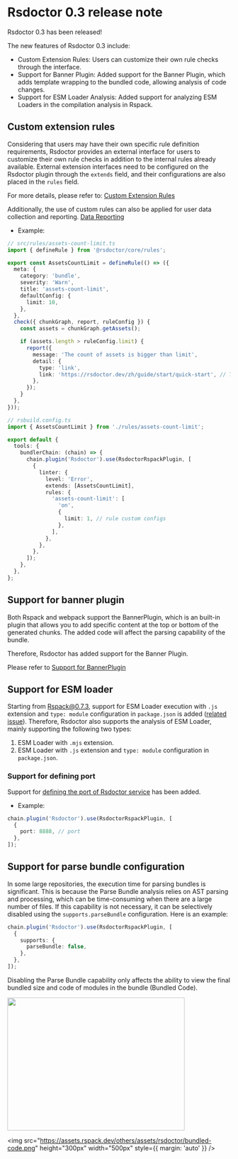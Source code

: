 # Rsdoctor 0.3 release note

Rsdoctor 0.3 has been released!

The new features of Rsdoctor 0.3 include:

- Custom Extension Rules: Users can customize their own rule checks through the interface.
- Support for Banner Plugin: Added support for the Banner Plugin, which adds template wrapping to the bundled code, allowing analysis of code changes.
- Support for ESM Loader Analysis: Added support for analyzing ESM Loaders in the compilation analysis in Rspack.

## Custom extension rules

Considering that users may have their own specific rule definition requirements, Rsdoctor provides an external interface for users to customize their own rule checks in addition to the internal rules already available.
External extension interfaces need to be configured on the Rsdoctor plugin through the `extends` field, and their configurations are also placed in the `rules` field.

For more details, please refer to: [Custom Extension Rules](/guide/rules/rule-custom)

Additionally, the use of custom rules can also be applied for user data collection and reporting. [Data Reporting](/guide/rules/upload-data)

- Example:

```ts
// src/rules/assets-count-limit.ts
import { defineRule } from '@rsdoctor/core/rules';

export const AssetsCountLimit = defineRule(() => ({
  meta: {
    category: 'bundle',
    severity: 'Warn',
    title: 'assets-count-limit',
    defaultConfig: {
      limit: 10,
    },
  },
  check({ chunkGraph, report, ruleConfig }) {
    const assets = chunkGraph.getAssets();

    if (assets.length > ruleConfig.limit) {
      report({
        message: 'The count of assets is bigger than limit',
        detail: {
          type: 'link',
          link: 'https://rsdoctor.dev/zh/guide/start/quick-start', // This link just for show case.
        },
      });
    }
  },
}));
```

```ts
// rsbuild.config.ts
import { AssetsCountLimit } from './rules/assets-count-limit';

export default {
  tools: {
    bundlerChain: (chain) => {
      chain.plugin('Rsdoctor').use(RsdoctorRspackPlugin, [
        {
          linter: {
            level: 'Error',
            extends: [AssetsCountLimit],
            rules: {
              'assets-count-limit': [
                'on',
                {
                  limit: 1, // rule custom configs
                },
              ],
            },
          },
        },
      ]);
    },
  },
};
```

## Support for banner plugin

Both Rspack and webpack support the BannerPlugin, which is an built-in plugin that allows you to add specific content at the top or bottom of the generated chunks. The added code will affect the parsing capability of the bundle.

Therefore, Rsdoctor has added support for the Banner Plugin.

Please refer to [Support for BannerPlugin](/guide/usage/bundle-size#support-for-bannerplugin)

## Support for ESM loader

Starting from Rspack@0.7.3, support for ESM Loader execution with `.js` extension and `type: module` configuration in `package.json` is added ([related issue](https://github.com/web-infra-dev/rspack/issues/5735)). Therefore, Rsdoctor also supports the analysis of ESM Loader, mainly supporting the following two types:

1. ESM Loader with `.mjs` extension.
2. ESM Loader with `.js` extension and `type: module` configuration in `package.json`.

### Support for defining port

Support for [defining the port of Rsdoctor service](/config/options/options#port) has been added.

- Example:

```ts
chain.plugin('Rsdoctor').use(RsdoctorRspackPlugin, [
  {
    port: 8888, // port
  },
]);
```

## Support for parse bundle configuration

In some large repositories, the execution time for parsing bundles is significant. This is because the Parse Bundle analysis relies on AST parsing and processing, which can be time-consuming when there are a large number of files.
If this capability is not necessary, it can be selectively disabled using the `supports.parseBundle` configuration. Here is an example:

```ts
chain.plugin('Rsdoctor').use(RsdoctorRspackPlugin, [
  {
    supports: {
      parseBundle: false,
    },
  },
]);
```

Disabling the Parse Bundle capability only affects the ability to view the final bundled size and code of modules in the bundle (Bundled Code).

<div style={{ display: 'flex' }}>
  <img
    src="https://assets.rspack.dev/others/assets/rsdoctor/bundled-size.jpeg"
    height="300px"
    width="400px"
    style={{ margin: 'auto' }}
  />

  <img
    src="https://assets.rspack.dev/others/assets/rsdoctor/bundled-code.png"
    height="300px"
    width="500px"
    style={{ margin: 'auto' }}
  />
</div>

